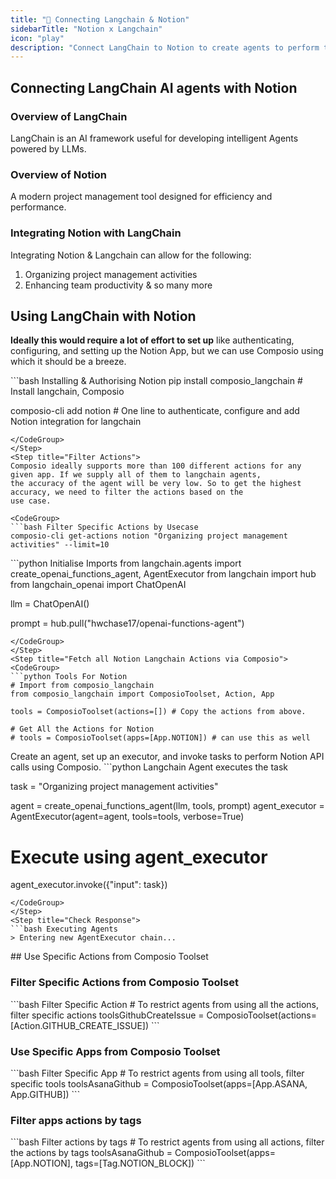 ```yaml
---
title: "🚀 Connecting Langchain & Notion"
sidebarTitle: "Notion x Langchain"
icon: "play"
description: "Connect LangChain to Notion to create agents to perform tasks using natural language"
---
```


## Connecting LangChain AI agents with Notion

### Overview of LangChain

LangChain is an AI framework useful for developing intelligent Agents powered by LLMs.

### Overview of Notion

A modern project management tool designed for efficiency and performance.

### Integrating Notion with LangChain

Integrating Notion & Langchain can allow for the following:

1. Organizing project management activities
2. Enhancing team productivity
& so many more

## Using LangChain with Notion

<Steps>
<Step title="Setting Up the Environment">

**Ideally this would require a lot of effort to set up** like authenticating, configuring, and setting up the Notion App, but we can use Composio using which it should be a breeze.

<CodeGroup>
```bash Installing & Authorising Notion
pip install composio_langchain # Install langchain, Composio 

composio-cli add notion # One line to authenticate, configure and add Notion integration for langchain
```
</CodeGroup>
</Step>
<Step title="Filter Actions">
Composio ideally supports more than 100 different actions for any given app. If we supply all of them to langchain agents, 
the accuracy of the agent will be very low. So to get the highest accuracy, we need to filter the actions based on the 
use case.

<CodeGroup>
```bash Filter Specific Actions by Usecase
composio-cli get-actions notion "Organizing project management activities" --limit=10
```
</CodeGroup>

</Step>
<Step title="Import Base Packages">

<CodeGroup>
```python Initialise Imports
from langchain.agents import create_openai_functions_agent, AgentExecutor
from langchain import hub
from langchain_openai import ChatOpenAI


llm = ChatOpenAI()

prompt = hub.pull("hwchase17/openai-functions-agent")
```
</CodeGroup>
</Step>
<Step title="Fetch all Notion Langchain Actions via Composio">
<CodeGroup>
```python Tools For Notion
# Import from composio_langchain
from composio_langchain import ComposioToolset, Action, App

tools = ComposioToolset(actions=[]) # Copy the actions from above. 

# Get All the Actions for Notion
# tools = ComposioToolset(apps=[App.NOTION]) # can use this as well
```
</CodeGroup>
</Step>
<Step title="Execute the Agent">
Create an agent, set up an executor, and invoke tasks to perform Notion API calls using Composio. 
<CodeGroup>
```python Langchain Agent executes the task

task = "Organizing project management activities"

agent = create_openai_functions_agent(llm, tools, prompt)
agent_executor = AgentExecutor(agent=agent, tools=tools, verbose=True)

# Execute using agent_executor
agent_executor.invoke({"input": task})
```
</CodeGroup>
</Step>
<Step title="Check Response">
```bash Executing Agents
> Entering new AgentExecutor chain...
```
</Step>
</Steps>
## Use Specific Actions from Composio Toolset

### Filter Specific Actions from Composio Toolset

<CodeGroup>
```bash Filter Specific Action
# To restrict agents from using all the actions, filter specific actions
toolsGithubCreateIssue = ComposioToolset(actions=[Action.GITHUB_CREATE_ISSUE])
```
</CodeGroup>

### Use Specific Apps from Composio Toolset
<CodeGroup>
```bash Filter Specific App
# To restrict agents from using all tools, filter specific tools
toolsAsanaGithub = ComposioToolset(apps=[App.ASANA, App.GITHUB])
```
</CodeGroup>

### Filter apps actions by tags 
<CodeGroup>
```bash Filter actions by tags
# To restrict agents from using all actions, filter the actions by tags
toolsAsanaGithub = ComposioToolset(apps=[App.NOTION], tags=[Tag.NOTION_BLOCK])
```
</CodeGroup>

